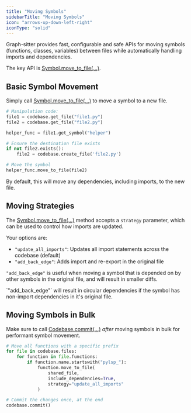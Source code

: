 ```yaml
---
title: "Moving Symbols"
sidebarTitle: "Moving Symbols"
icon: "arrows-up-down-left-right"
iconType: "solid"
---
```


Graph-sitter provides fast, configurable and safe APIs for moving symbols (functions, classes, variables) between files while automatically handling imports and dependencies.

The key API is [Symbol.move_to_file(...)](/api-reference/core/Symbol#move-to-file).

## Basic Symbol Movement

Simply call [Symbol.move_to_file(...)](/api-reference/core/Symbol#move-to-file) to move a symbol to a new file.

```python
# Manipulation code:
file1 = codebase.get_file("file1.py")
file2 = codebase.get_file("file2.py")

helper_func = file1.get_symbol("helper")

# Ensure the destination file exists
if not file2.exists():
    file2 = codebase.create_file('file2.py')

# Move the symbol
helper_func.move_to_file(file2)
```

<Note>
  By default, this will move any dependencies, including imports, to the new
  file.
</Note>

## Moving Strategies

The [Symbol.move_to_file(...)](/api-reference/core/Symbol#move-to-file) method accepts a `strategy` parameter, which can be used to control how imports are updated.

Your options are:

- `"update_all_imports"`: Updates all import statements across the codebase (default)
- `"add_back_edge"`: Adds import and re-export in the original file

`"add_back_edge"` is useful when moving a symbol that is depended on by other symbols in the original file, and will result in smaller diffs.

<Warning>
  `"add_back_edge"` will result in circular dependencies if the symbol has
  non-import dependencies in it's original file.
</Warning>

## Moving Symbols in Bulk

Make sure to call [Codebase.commit(...)](/api-reference/core/Codebase#commit) _after_ moving symbols in bulk for performant symbol movement.

```python
# Move all functions with a specific prefix
for file in codebase.files:
    for function in file.functions:
        if function.name.startswith("pylsp_"):
            function.move_to_file(
                shared_file,
                include_dependencies=True,
                strategy="update_all_imports"
            )

# Commit the changes once, at the end
codebase.commit()
```
